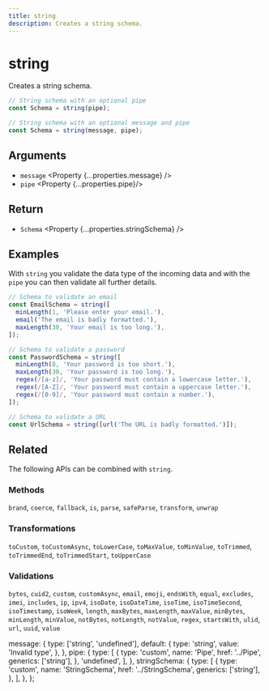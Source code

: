 ```yaml
---
title: string
description: Creates a string schema.
---
```



# string

Creates a string schema.

```ts
// String schema with an optional pipe
const Schema = string(pipe);

// String schema with an optional message and pipe
const Schema = string(message, pipe);
```

## Arguments

- `message` <Property {...properties.message} />
- `pipe` <Property {...properties.pipe}/>

## Return

- `Schema` <Property {...properties.stringSchema} />

## Examples

With `string` you validate the data type of the incoming data and with the `pipe` you can then validate all further details.

```ts
// Schema to validate an email
const EmailSchema = string([
  minLength(1, 'Please enter your email.'),
  email('The email is badly formatted.'),
  maxLength(30, 'Your email is too long.'),
]);

// Schema to validate a password
const PasswordSchema = string([
  minLength(8, 'Your password is too short.'),
  maxLength(30, 'Your password is too long.'),
  regex(/[a-z]/, 'Your password must contain a lowercase letter.'),
  regex(/[A-Z]/, 'Your password must contain a uppercase letter.'),
  regex(/[0-9]/, 'Your password must contain a number.'),
]);

// Schema to validate a URL
const UrlSchema = string([url('The URL is badly formatted.')]);
```

## Related

The following APIs can be combined with `string`.

### Methods

‎<Link href="/api/brand">`brand`</Link>, <Link href="/api/coerce">`coerce`</Link>, <Link href="/api/fallback">`fallback`</Link>, <Link href="/api/is">`is`</Link>, <Link href="/api/parse">`parse`</Link>, <Link href="/api/safeParse">`safeParse`</Link>, <Link href="/api/transform">`transform`</Link>, <Link href="/api/unwrap">`unwrap`</Link>

### Transformations

‎<Link href="/api/toCustom">`toCustom`</Link>, <Link href="/api/toCustomAsync">`toCustomAsync`</Link>, <Link href="/api/toLowerCase">`toLowerCase`</Link>, <Link href="/api/toMaxValue">`toMaxValue`</Link>, <Link href="/api/toMinValue">`toMinValue`</Link>, <Link href="/api/toTrimmed">`toTrimmed`</Link>, <Link href="/api/toTrimmedEnd">`toTrimmedEnd`</Link>, <Link href="/api/toTrimmedStart">`toTrimmedStart`</Link>, <Link href="/api/toUpperCase">`toUpperCase`</Link>

### Validations

‎<Link href="/api/bytes">`bytes`</Link>, <Link href="/api/cuid2">`cuid2`</Link>, <Link href="/api/custom">`custom`</Link>, <Link href="/api/customAsync">`customAsync`</Link>, <Link href="/api/email">`email`</Link>, <Link href="/api/emoji">`emoji`</Link>, <Link href="/api/endsWith">`endsWith`</Link>, <Link href="/api/equal">`equal`</Link>, <Link href="/api/excludes">`excludes`</Link>, <Link href="/api/imei">`imei`</Link>, <Link href="/api/includes">`includes`</Link>, <Link href="/api/ip">`ip`</Link>, <Link href="/api/ipv4">`ipv4`</Link>, <Link href="/api/isoDate">`isoDate`</Link>, <Link href="/api/isoDateTime">`isoDateTime`</Link>, <Link href="/api/isoTime">`isoTime`</Link>, <Link href="/api/isoTimeSecond">`isoTimeSecond`</Link>, <Link href="/api/isoTimestamp">`isoTimestamp`</Link>, <Link href="/api/isoWeek">`isoWeek`</Link>, <Link href="/api/length">`length`</Link>, <Link href="/api/maxBytes">`maxBytes`</Link>, <Link href="/api/maxLength">`maxLength`</Link>, <Link href="/api/maxValue">`maxValue`</Link>, <Link href="/api/minBytes">`minBytes`</Link>, <Link href="/api/minLength">`minLength`</Link>, <Link href="/api/minValue">`minValue`</Link>, <Link href="/api/notBytes">`notBytes`</Link>, <Link href="/api/notLength">`notLength`</Link>, <Link href="/api/notValue">`notValue`</Link>, <Link href="/api/regex">`regex`</Link>, <Link href="/api/startsWith">`startsWith`</Link>, <Link href="/api/ulid">`ulid`</Link>, <Link href="/api/url">`url`</Link>, <Link href="/api/uuid">`uuid`</Link>, <Link href="/api/value">`value`</Link>

  message: {
    type: ['string', 'undefined'],
    default: {
      type: 'string',
      value: 'Invalid type',
    },
  },
  pipe: {
    type: [
      {
        type: 'custom',
        name: 'Pipe',
        href: '../Pipe',
        generics: ['string'],
      },
      'undefined',
    ],
  },
  stringSchema: {
    type: [
      {
        type: 'custom',
        name: 'StringSchema',
        href: '../StringSchema',
        generics: ['string'],
      },
    ],
  },
};
